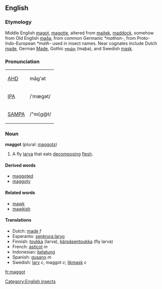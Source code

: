 ==English==
===Etymology===
Middle English [[magot]], [[magotte]], altered from [[maðek]], [[maddock]], somehow from Old English [[maða]], from common Germanic ''*mathon-'', from Proto-Indo-European ''*math-'' used in insect names.  Near cognates include Dutch [[made]], German [[Made]], Gothic [[𐌼𐌰𐌸𐌰]] (maþa), and Swedish [[mask]].

===Pronunciation===
{| border=1 cellpadding=5
| [[w:AHD|AHD]] || măg'ət
|-
| [[w:IPA|IPA]] || /ˈmægət/
|-
| [[w:SAMPA|SAMPA]] || /"m{g@t/
|}

===Noun===
'''maggot''' (plural: [[maggots]])
# A fly [[larva]] that eats [[decompose|decomposing]] [[flesh]].

====Derived words====
*[[maggoted]]
*[[maggoty]]

====Related words====
*[[mawk]]
*[[mawkish]]

====Translations====
*Dutch: [[made]] ''f''
*Esperanto: [[senkrura larvo]]
*Finnish: [[toukka]] (larva), [[kärpäsentoukka]] (fly larva)
*French: [[asticot]] ''m''
*Indonesian: [[belatung]]
*Spanish: [[gusano]] ''m''
*Swedish: [[larv]] ''c'', maggot ''c''; [[likmask]] ''c''

[[Category:English insects]]

[[fr:maggot]]